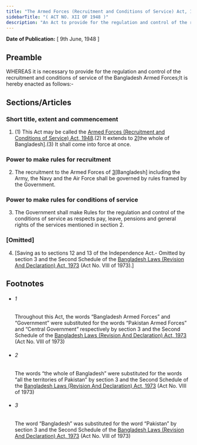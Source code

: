 ```yaml
---
title: "The Armed Forces (Recruitment and Conditions of Service) Act, 1948"
sidebarTitle: "( ACT NO. XII OF 1948 )"
description: "An Act to provide for the regulation and control of the recruitment and conditions of service of the Bangladesh Armed Forces.1♣"
---
```


**Date of Publication:** [ 9th June, 1948 ]

## Preamble

WHEREAS it is necessary to provide for the regulation and control of the recruitment and conditions of service of the Bangladesh Armed Forces;It is hereby enacted as follows:-

## Sections/Articles

### Short title, extent and commencement

1. (1) This Act may be called the [Armed Forces (Recruitment and Conditions of Service) Act, 1948](/act-223.html "Armed Forces (Recruitment and Conditions of Service) Act, 1948").(2) It extends to [2](1)[the whole of Bangladesh].(3) It shall come into force at once.

### Power to make rules for recruitment

2. The recruitment to the Armed Forces of [3](1)[Bangladesh] including the Army, the Navy and the Air Force shall be governed by rules framed by the Government.

### Power to make rules for conditions of service

3. The Government shall make Rules for the regulation and control of the conditions of service as respects pay, leave, pensions and general rights of the services mentioned in section 2.

### [Omitted]

4. [Saving as to sections 12 and 13 of the Independence Act.- Omitted by section 3 and the Second Schedule of the [Bangladesh Laws (Revision And Declaration) Act, 1973](/act-430.html "Bangladesh Laws (Revision And Declaration) Act, 1973") (Act No. VIII of 1973).]

## Footnotes

- ###### 1

  Throughout this Act, the words “Bangladesh Armed Forces” and “Government” were substituted for the words “Pakistan Armed Forces” and “Central Government” respectively by section 3 and the Second Schedule of the [Bangladesh Laws (Revision And Declaration) Act, 1973](/act-430.html "Bangladesh Laws (Revision And Declaration) Act, 1973") (Act No. VIII of 1973)

- ###### 2

  The words “the whole of Bangladesh” were substituted for the words “all the territories of Pakistan” by section 3 and the Second Schedule of the [Bangladesh Laws (Revision And Declaration) Act, 1973](/act-430.html "Bangladesh Laws (Revision And Declaration) Act, 1973") (Act No. VIII of 1973)

- ###### 3

  The word “Bangladesh” was substituted for the word “Pakistan” by section 3 and the Second Schedule of the [Bangladesh Laws (Revision And Declaration) Act, 1973](/act-430.html "Bangladesh Laws (Revision And Declaration) Act, 1973") (Act No. VIII of 1973)
